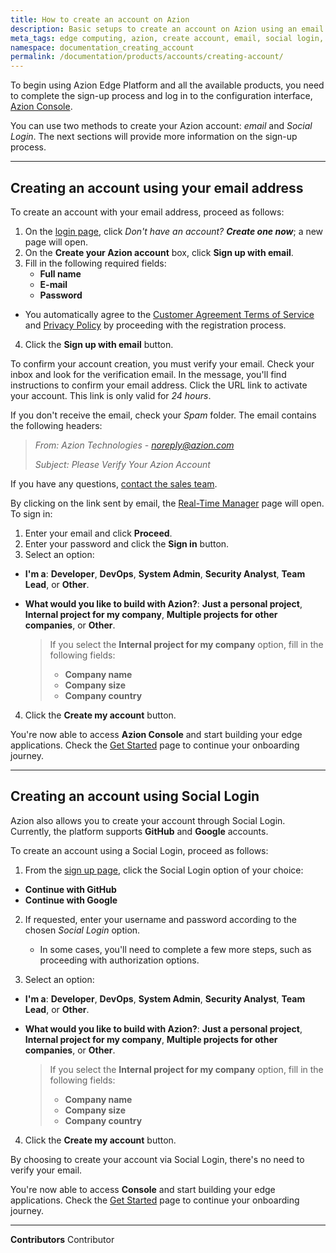 ```yaml
---
title: How to create an account on Azion
description: Basic setups to create an account on Azion using an email address and through Social Login.
meta_tags: edge computing, azion, create account, email, social login, sign up
namespace: documentation_creating_account
permalink: /documentation/products/accounts/creating-account/
---
```


To begin using Azion Edge Platform and all the available products, you need to complete the sign-up process and log in to the configuration interface, [Azion Console](https://console.azion.com/).

You can use two methods to create your Azion account: *email* and *Social Login*. The next sections will provide more information on the sign-up process.

---

## Creating an account using your email address

To create an account with your email address, proceed as follows:

1. On the [login page](https://sso.azion.com/login), click *Don't have an account? **Create one now***; a new page will open.
2. On the **Create your Azion account** box, click **Sign up with email**.
3. Fill in the following required fields:
    - **Full name**
    - **E-mail**
    - **Password**

- You automatically agree to the [Customer Agreement Terms of Service](/en/documentation/agreements/customer-agreement/) and [Privacy Policy](/en/documentation/agreements/privacy-policy/) by proceeding with the registration process.

4. Click the **Sign up with email** button.

To confirm your account creation, you must verify your email. Check your inbox and look for the verification email.
In the message, you'll find instructions to confirm your email address. Click the URL link to activate your account. This link is only valid for *24 hours*.

If you don't receive the email, check your *Spam* folder. The email contains the following headers:

> *From: Azion Technologies - noreply@azion.com*
>
> *Subject: Please Verify Your Azion Account*

If you have any questions, [contact the sales team](https://www.azion.com/en/contact-sales/).

By clicking on the link sent by email, the [Real-Time Manager](https://console.azion.com/) page will open. To sign in:

1. Enter your email and click **Proceed**.
2. Enter your password and click the **Sign in** button. 
3. Select an option:
- **I'm a**: **Developer**, **DevOps**, **System Admin**, **Security Analyst**, **Team Lead**, or **Other**.
- **What would you like to build with Azion?**: **Just a personal project**, **Internal project for my company**, **Multiple projects for other companies**, or **Other**.

    > If you select the **Internal project for my company** option, fill in the following fields:
    > - **Company name**
    > - **Company size**
    > - **Company country**

4. Click the **Create my account** button.

You're now able to access **Azion Console** and start building your edge applications. Check the [Get Started](/en/documentation/products/getting-started/) page to continue your onboarding journey.

---

## Creating an account using Social Login

Azion also allows you to create your account through Social Login. Currently, the platform supports **GitHub** and **Google** accounts.

To create an account using a Social Login, proceed as follows:

1. From the [sign up page](https://console.azion.com/signup), click the Social Login option of your choice:

- **Continue with GitHub**
- **Continue with Google**

2. If requested, enter your username and password according to the chosen *Social Login* option.

   - In some cases, you'll need to complete a few more steps, such as proceeding with authorization options.

3. Select an option:

- **I'm a**: **Developer**, **DevOps**, **System Admin**, **Security Analyst**, **Team Lead**, or **Other**.
- **What would you like to build with Azion?**: **Just a personal project**, **Internal project for my company**, **Multiple projects for other companies**, or **Other**.

    > If you select the **Internal project for my company** option, fill in the following fields:
    > - **Company name**
    > - **Company size**
    > - **Company country**

4. Click the **Create my account** button.

By choosing to create your account via Social Login, there's no need to verify your email.

You're now able to access **Console** and start building your edge applications. Check the [Get Started](/en/documentation/products/getting-started/) page to continue your onboarding journey.



---


**Contributors** <ContributorList>Contributor</ContributorList>

